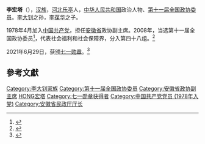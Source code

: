 {{Infobox officeholder
| 图像        = 
| 图像说明    = 
| 职务1       = [[中国人民政治协商会议安徽省委员会|中国人民政治协商会议安徽省委员会]]副主席
| 就任日期1   = 2008年1月30日
| 卸任日期1   = 2013年1月
| 前任1       = 
| 继任1       = 
| 1blankname1 = 政协主席
| 1namedata1  = [[杨多良|杨多良]]
| 职务2       = 安徽省民政厅厅长
| 就任日期2   = 1998年4月
| 卸任日期2   = 2008年2月23日
| 前任2       = 
| 继任2       = 刘健
| 职务3       = 
| 就任日期3   = 
| 卸任日期3   = 
| 前任3       = 
| 继任3       = 
| 职务4       = 
| 就任日期4   = 
| 卸任日期4   = 
| 前任4       = 
| 继任4       = 
| 姓名        = 李宏塔
| 原名        = 
| 出生日期    = {{birth date and age|1949|5|8}}
| 出生地点    = [[中國|中國]][[解放区|解放区]][[华北人民政府|华北人民政府]][[北平市|北平市]]
| 逝世日期    = <!-- {{death date and age|}}（死亡在前，出生在后）{{death year and age| }} -->
| 逝世地点    = 
| 政党        = {{CPC}}
| 父母        = 李葆华（父）
| 配偶        = <!--{{marriage|姓名|}} -->
| 子女        = 
| 亲属        = 李大钊（祖父）
| 信仰        = 
| 母校        = [[合肥工业大学|合肥工业大学]]
| 网站        = 
| 签名        = 
| 脚注        = 
}}
'''李宏塔'''（{{bd|1949年|5月8日||catIdx=Li李宏塔}}），[[汉族|汉族]]，[[河北省|河北]][[乐亭|乐亭]]人，[[中华人民共和国|中华人民共和国]]政治人物、[[第十一届全国政协委员|第十一届全国政协委员]]。[[李大钊|李大钊]]之孙，[[李葆华|李葆华]]之子。

1978年4月加入[[中国共产党|中国共产党]]，担任[[安徽省|安徽省]]政协副主席。2008年，当选第十一届全国政协委员<ref>{{cite news|title=第十一届全国政协委员名单|url=http://www.indaa.com.cn/zt/2009qglh/zxzs/200903/t20090303_127573.html|accessdate=2013-04-09|newspaper=新华社北京1月25日电 中国人民政治协商会议第十一届全国委员会委员名单(共2237人，2008年1月25日政协第十届全国委员会常务委员会第二十次会议通过)|date=2008年1月25日|deadurl=yes|archiveurl=https://web.archive.org/web/20130928014403/http://www.indaa.com.cn/zt/2009qglh/zxzs/200903/t20090303_127573.html|archivedate=2013年9月28日|df=}}</ref>，代表社会福利和社会保障界，分入第四十八组。<ref>{{cite news|title=全国政协信息-李宏塔|url=http://www.cppcc.gov.cn/CMS/wylibary/showJcwyxtInfoWylibary.action?tabJcwyxt.guid=11W0016700&wytype=wjwy|accessdate=2013-04-11|newspaper=全国政协委员会|archive-date=2019-08-12|archive-url=https://web.archive.org/web/20190812035817/http://www.cppcc.gov.cn/CMS/wylibary/showJcwyxtInfoWylibary.action?tabJcwyxt.guid=11W0016700&wytype=wjwy|dead-url=no}}</ref>

2021年6月29日，获颁[[七一勋章|七一勋章]]。<ref>{{cite web|url=http://news.cctv.com/2021/06/29/ARTIHRBojnMz2hFRY2X2h8KZ210629.shtml|title=向“七一勋章”获得者致敬｜激励拼搏奉献 汇聚磅礴力量|publisher=[[中国中央电视台|央视网]]|date=2021-06-29|accessdate=2021-06-29|archive-date=2021-06-29|archive-url=https://web.archive.org/web/20210629022009/http://news.cctv.com/2021/06/29/ARTIHRBojnMz2hFRY2X2h8KZ210629.shtml|dead-url=no}}</ref>

==參考文獻==
{{reflist}}
{{七一勋章获得者}}
{{中国政治人物小作品}}
{{DEFAULTSORT:Li李宏塔}}
[[Category:李大钊家族|Category:李大钊家族]]
[[Category:第十一届全国政协委员|Category:第十一届全国政协委员]]
[[Category:安徽省政协副主席|Category:安徽省政协副主席]]
[[Category:李姓|HONG宏塔]]
[[Category:七一勋章获得者|Category:七一勋章获得者]]
[[Category:中国共产党党员_(1978年入党)|Category:中国共产党党员 (1978年入党)]]
[[Category:安徽省民政厅厅长|Category:安徽省民政厅厅长]]
